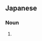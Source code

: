 ==Japanese==
{{ja-kanjitab|yomi=irr|sort=はこべ}}

===Noun===
{{ja-noun|はこべ|ハコベ}}

# {{alternative spelling of|繁縷|lang=ja}}